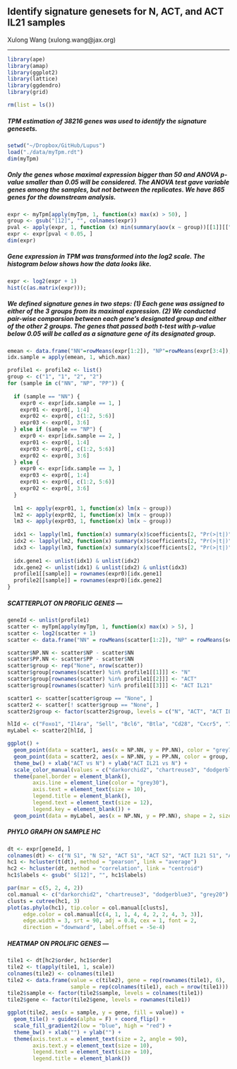 ## Identify signature genesets for N, ACT, and ACT IL21 samples
Xulong Wang (xulong.wang@jax.org)

***

```r
library(ape)
library(amap)
library(ggplot2)
library(lattice)
library(ggdendro)
library(grid)

rm(list = ls())
```

##### TPM estimation of 38216 genes was used to identify the signature genesets. 
```r
setwd("~/Dropbox/GitHub/Lupus")
load("./data/myTpm.rdt")
dim(myTpm)
```

##### Only the genes whose maximal expression bigger than 50 and ANOVA p-value smaller than 0.05 will be considered. The ANOVA test gave variable genes among the samples, but not between the replicates. We have 865 genes for the downstream analysis.
```r
expr <- myTpm[apply(myTpm, 1, function(x) max(x) > 50), ]
group <- gsub("[12]", "", colnames(expr))
pval <- apply(expr, 1, function (x) min(summary(aov(x ~ group))[[1]][["Pr(>F)"]], na.rm = T))
expr <- expr[pval < 0.05, ]
dim(expr)
```

##### Gene expression in TPM was transformed into the log2 scale. The histogram below shows how the data looks like.
```r
expr <- log2(expr + 1)
hist(c(as.matrix(expr)));
```

##### We defined signature genes in two steps: (1) Each gene was assigned to either of the 3 groups from its maximal expression. (2) We conducted pair-wise comparsion between each gene's designated group and either of the other 2 groups. The genes that passed both t-test with p-value below 0.05 will be called as a signature gene of its designated group.
```r
emean <- data.frame("NN"=rowMeans(expr[1:2]), "NP"=rowMeans(expr[3:4]), "PP"=rowMeans(expr[5:6]))
idx.sample = apply(emean, 1, which.max)

profile1 <- profile2 <- list()
group <- c("1", "1", "2", "2")
for (sample in c("NN", "NP", "PP")) {
  
  if (sample == "NN") {
    expr0 <- expr[idx.sample == 1, ]
    expr01 <- expr0[, 1:4]
    expr02 <- expr0[, c(1:2, 5:6)]
    expr03 <- expr0[, 3:6]
  } else if (sample == "NP") {
    expr0 <- expr[idx.sample == 2, ]
    expr01 <- expr0[, 1:4]
    expr03 <- expr0[, c(1:2, 5:6)]
    expr02 <- expr0[, 3:6]
  } else {
    expr0 <- expr[idx.sample == 3, ]
    expr03 <- expr0[, 1:4]
    expr01 <- expr0[, c(1:2, 5:6)]
    expr02 <- expr0[, 3:6]
  }
  
  lm1 <- apply(expr01, 1, function(x) lm(x ~ group))
  lm2 <- apply(expr02, 1, function(x) lm(x ~ group))
  lm3 <- apply(expr03, 1, function(x) lm(x ~ group))
  
  idx1 <- lapply(lm1, function(x) summary(x)$coefficients[2, "Pr(>|t|)"] < 0.05)
  idx2 <- lapply(lm2, function(x) summary(x)$coefficients[2, "Pr(>|t|)"] < 0.05)
  idx3 <- lapply(lm3, function(x) summary(x)$coefficients[2, "Pr(>|t|)"] > 0.05)
  
  idx.gene1 <- unlist(idx1) & unlist(idx2)
  idx.gene2 <- unlist(idx1) & unlist(idx2) & unlist(idx3)
  profile1[[sample]] = rownames(expr0)[idx.gene1]
  profile2[[sample]] = rownames(expr0)[idx.gene2]
}
```

##### SCATTERPLOT ON PROFILIC GENES ---
```r
geneId <- unlist(profile1)
scatter <- myTpm[apply(myTpm, 1, function(x) max(x) > 5), ]
scatter <- log2(scatter + 1)
scatter <- data.frame("NN" = rowMeans(scatter[1:2]), "NP" = rowMeans(scatter[3:4]), "PP" = rowMeans(scatter[5:6]))

scatter$NP.NN <- scatter$NP - scatter$NN
scatter$PP.NN <- scatter$PP - scatter$NN
scatter$group <- rep("None", nrow(scatter))
scatter$group[rownames(scatter) %in% profile1[[1]]] <- "N"
scatter$group[rownames(scatter) %in% profile1[[2]]] <- "ACT"
scatter$group[rownames(scatter) %in% profile1[[3]]] <- "ACT IL21"

scatter1 <- scatter[scatter$group == "None", ]
scatter2 <- scatter[! scatter$group == "None", ]
scatter2$group <- factor(scatter2$group, levels = c("N", "ACT", "ACT IL21"))

hlId <- c("Foxo1", "Il4ra", "Sell", "Bcl6", "Btla", "Cd28", "Cxcr5", "Il21", "Maf")
myLabel <- scatter2[hlId, ]

ggplot() + 
  geom_point(data = scatter1, aes(x = NP.NN, y = PP.NN), color = "grey70", shape = 4, size = 1.5) +
  geom_point(data = scatter2, aes(x = NP.NN, y = PP.NN, color = group, shape = group), size = 1.5) +
  theme_bw() + xlab("ACT vs N") + ylab("ACT IL21 vs N") +
  scale_color_manual(values = c("darkorchid2", "chartreuse3", "dodgerblue3")) +
  theme(panel.border = element_blank(),
        axis.line = element_line(color = "grey30"),
        axis.text = element_text(size = 10),
        legend.title = element_blank(), 
        legend.text = element_text(size = 12),
        legend.key = element_blank()) +
  geom_point(data = myLabel, aes(x = NP.NN, y = PP.NN), shape = 2, size = 3, color = "red") 
```

##### PHYLO GRAPH ON SAMPLE HC 
```r
dt <- expr[geneId, ]
colnames(dt) <- c("N S1", "N S2", "ACT S1", "ACT S2", "ACT IL21 S1", "ACT IL21 S2")
hc1 <- hcluster(t(dt), method = "pearson", link = "average")
hc2 <- hcluster(dt, method = "correlation", link = "centroid")
hc1$labels <- gsub(" S[12]", "", hc1$labels)

par(mar = c(5, 2, 4, 2))
col.manual <- c("darkorchid2", "chartreuse3", "dodgerblue3", "grey20")
clusts = cutree(hc1, 3)
plot(as.phylo(hc1), tip.color = col.manual[clusts], 
     edge.color = col.manual[c(4, 1, 1, 4, 4, 2, 2, 4, 3, 3)],
     edge.width = 3, srt = 90, adj = 0.8, cex = 1, font = 2, 
     direction = "downward", label.offset = -5e-4)
```

##### HEATMAP ON PROLIFIC GENES ---
```r
tile1 <- dt[hc2$order, hc1$order]
tile2 <- t(apply(tile1, 1, scale))
colnames(tile2) <- colnames(tile1)
tile2 <- data.frame(value = c(tile2), gene = rep(rownames(tile1), 6), 
                    sample = rep(colnames(tile1), each = nrow(tile1)))
tile2$sample <- factor(tile2$sample, levels = colnames(tile1))
tile2$gene <- factor(tile2$gene, levels = rownames(tile1))

ggplot(tile2, aes(x = sample, y = gene, fill = value)) + 
  geom_tile() + guides(alpha = F) + coord_flip() +
  scale_fill_gradient2(low = "blue", high = "red") +
  theme_bw() + xlab("") + ylab("") + 
  theme(axis.text.x = element_text(size = 2, angle = 90),
        axis.text.y = element_text(size = 10),
        legend.text = element_text(size = 10), 
        legend.title = element_blank())
```